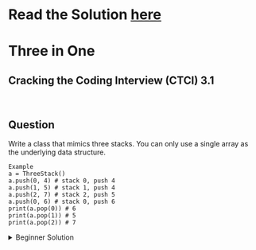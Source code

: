 # Read the Solution [here](https://quastor.org/cracking-the-coding-interview/stacks-and-queues/three-in-one)

# Three in One

## Cracking the Coding Interview (CTCI) 3.1

<br />

## Question

Write a class that mimics three stacks. You can only use a single array as the underlying data structure.

```
Example
a = ThreeStack()
a.push(0, 4) # stack 0, push 4
a.push(1, 5) # stack 1, push 4
a.push(2, 7) # stack 2, push 5
a.push(0, 6) # stack 0, push 6
print(a.pop(0)) # 6
print(a.pop(1)) # 5
print(a.pop(2)) # 7
```

<details>
  <summary>Beginner Solution</summary>

  We can implement our stacks with **fixed** capacity.

  <br />

  Once a stack is filled, a user cannot push more items to it without first popping off items.

  <br />

  We'll implement the stacks using a single array that has a fixed capacity of $$n$$.

  <br />

  The first stack will use elements [0, $$\frac{n}{3}$$).

  <br />

  The second stack will use elements [$$\frac{n}{3}$$, $$\frac{2n}{3}$$).

  <br />

  The third stack will use elements [$$\frac{2n}{3}$$, n).

  <br />

  We will maintain 2 lists of pointers. The first list will keep track of where the tops are for each of the 3 stacks.

  <br />

  The second list will keep track of the limits for each of the three stacks.

  ```python
  class ThreeStack:
      def __init__(self, capacity = 5):
          capacity = capacity * 3 # since we have 3 stacks
          self.items = [None] * capacity
          # pointers for tops of stacks 0, 1, 2
          self.tops = [0, capacity // 3, 2 * (capacity // 3)]
          # pointers for limits of stacks 0, 1, 2
          self.limits = [capacity // 3, 2 * (capacity // 3), capacity]
    
      def push(self, stack, item):
          if stack > 2:
              raise ValueError("stack does not exist")
          
          if self.tops[stack] >= self.limits[stack]:
              raise Exception(f"stack {stack} is full")
          
          self.items[self.tops[stack]] = item
          self.tops[stack] += 1
  
      
      def pop(self, stack):
          if stack > 2:
              raise ValueError("stack does not exist")
          top = self.tops[stack] - 1
          if top < 0 or self.items[top] == None:
              raise IndexError("pop from empty stack")
          
          item = self.items[top]
          self.items[top] = None
          self.tops[stack] = top - 1
  
          return item
  ```

</details>






